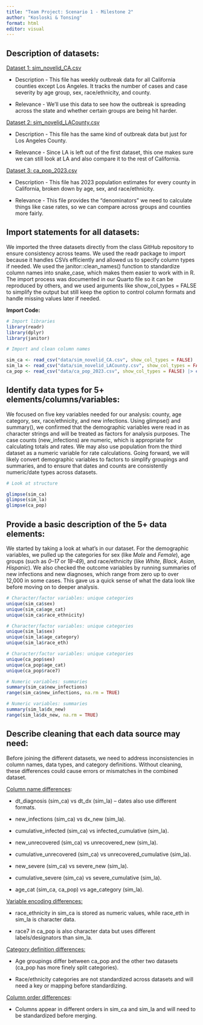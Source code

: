 ```yaml
---
title: "Team Project: Scenario 1 - Milestone 2"
author: "Kosloski & Tonsing"
format: html
editor: visual
---
```


## **Description of datasets:**

[Dataset 1: sim_novelid_CA.csv]{.underline}

-   Description - This file has weekly outbreak data for all California counties except Los Angeles. It tracks the number of cases and case severity by age group, sex, race/ethnicity, and county.

-   Relevance - We'll use this data to see how the outbreak is spreading across the state and whether certain groups are being hit harder.

[Dataset 2: sim_novelid_LACounty.csv]{.underline}

-   Description - This file has the same kind of outbreak data but just for Los Angeles County.

-   Relevance - Since LA is left out of the first dataset, this one makes sure we can still look at LA and also compare it to the rest of California.

[Dataset 3: ca_pop_2023.csv]{.underline}

-   Description - This file has 2023 population estimates for every county in California, broken down by age, sex, and race/ethnicity.

-   Relevance - This file provides the "denominators" we need to calculate things like case rates, so we can compare across groups and counties more fairly.

## **Import statements for all datasets:**

We imported the three datasets directly from the class GitHub repository to ensure consistency across teams. We used the readr package to import because it handles CSVs efficiently and allowed us to specify column types if needed. We used the janitor::clean_names() function to standardize column names into snake_case, which makes them easier to work with in R. The import process was documented in our Quarto file so it can be reproduced by others, and we used arguments like show_col_types = FALSE to simplify the output but still keep the option to control column formats and handle missing values later if needed.

**Import Code:**

```r

# Import libraries
library(readr)
library(dplyr)
library(janitor)

# Import and clean column names

sim_ca <- read_csv("data/sim_novelid_CA.csv", show_col_types = FALSE) |> clean_names()
sim_la <- read_csv("data/sim_novelid_LACounty.csv", show_col_types = FALSE) |> clean_names()
ca_pop <- read_csv("data/ca_pop_2023.csv", show_col_types = FALSE) |> clean_names()


```

## **Identify data types for 5+ elements/columns/variables:**

We focused on five key variables needed for our analysis: county, age category, sex, race/ethnicity, and new infections. Using glimpse() and summary(), we confirmed that the demographic variables were read in as character strings and will be treated as factors for analysis purposes. The case counts (new_infections) are numeric, which is appropriate for calculating totals and rates. We may also use population from the third dataset as a numeric variable for rate calculations. Going forward, we will likely convert demographic variables to factors to simplify groupings and summaries, and to ensure that dates and counts are consistently numeric/date types across datasets.

```r

# Look at structure

glimpse(sim_ca) 
glimpse(sim_la) 
glimpse(ca_pop)
```

## **Provide a basic description of the 5+ data elements:**

We started by taking a look at what’s in our dataset. For the demographic variables, we pulled up the categories for sex (like *Male* and *Female*), age groups (such as *0–17* or *18–49*), and race/ethnicity (like *White, Black, Asian, Hispanic*). We also checked the outcome variables by running summaries of new infections and new diagnoses, which range from zero up to over 12,000 in some cases. This gave us a quick sense of what the data look like before moving on to deeper analysis.

```r
# Character/factor variables: unique categories
unique(sim_ca$sex)
unique(sim_ca$age_cat)
unique(sim_ca$race_ethnicity)
```

```r
# Character/factor variables: unique categories
unique(sim_la$sex)
unique(sim_la$age_category)
unique(sim_la$race_eth)
```

```r
# Character/factor variables: unique categories
unique(ca_pop$sex)
unique(ca_pop$age_cat)
unique(ca_pop$race7)
```

```r
# Numeric variables: summaries
summary(sim_ca$new_infections)
range(sim_ca$new_infections, na.rm = TRUE)
```

```r
# Numeric variables: summaries
summary(sim_la$dx_new)
range(sim_la$dx_new, na.rm = TRUE)
```

## **Describe cleaning that each data source may need:**

Before joining the different datasets, we need to address inconsistencies in column names, data types, and category definitions. Without cleaning, these differences could cause errors or mismatches in the combined dataset.

[Column name differences]{.underline}:

-   dt_diagnosis (sim_ca) vs dt_dx (sim_la) – dates also use different formats.

-   new_infections (sim_ca) vs dx_new (sim_la).

-   cumulative_infected (sim_ca) vs infected_cumulative (sim_la).

-   new_unrecovered (sim_ca) vs unrecovered_new (sim_la).

-   cumulative_unrecovered (sim_ca) vs unrecovered_cumulative (sim_la).

-   new_severe (sim_ca) vs severe_new (sim_la).

-   cumulative_severe (sim_ca) vs severe_cumulative (sim_la).

-   age_cat (sim_ca, ca_pop) vs age_category (sim_la).

[Variable encoding differences:]{.underline}

-   race_ethnicity in sim_ca is stored as numeric values, while race_eth in sim_la is character data.

-   race7 in ca_pop is also character data but uses different labels/designators than sim_la.

[Category definition differences:]{.underline}

-   Age groupings differ between ca_pop and the other two datasets (ca_pop has more finely split categories).

-   Race/ethnicity categories are not standardized across datasets and will need a key or mapping before standardizing.

[Column order differences]{.underline}:

-   Columns appear in different orders in sim_ca and sim_la and will need to be standardized before merging.
